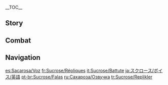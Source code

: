 {{CharacterTabs}}
{{LanguageTabs}}
__TOC__
==Story==
{{VO/Story
|character           = Sucrose
|name                = Sucrose

<!-- Hello -->
|vo_01_01_title      = Hello
|vo_01_01_file       = VO_{language}{character} Hello.ogg
|vo_01_01_tx         = I'm Sucrose, a researcher of [[alchemy]]. I heard you've been to a lot of places, so I was wondering if you... Ah, what am I saying! It's only our first time meeting, I shouldn't trouble you. But... if you're willing, I'd love to hear any stories you have about your adventures. I'd... really like that.

<!-- Chats -->
|vo_02_01_title      = Chat: Curiosity
|vo_02_01_file       = VO_{language}{character} Chat - Curiosity.ogg
|vo_02_01_tx         = What was that? Oh... it's gone. Can I go take a look?

|vo_02_02_title      = Chat: Organization
|vo_02_02_file       = VO_{language}{character} Chat - Organization.ogg
|vo_02_02_tx         = I just need a moment to quickly take down some notes.

|vo_02_03_title      = Chat: Deep Breaths
|vo_02_03_file       = VO_{language}{character} Chat - Deep Breaths.ogg
|vo_02_03_tx         = Ahhh! I haven't been out in a while.

<!-- Weather -->
|vo_03_01_title      = When the Wind Is Blowing
|vo_03_01_file       = VO_{language}{character} When the Wind Is Blowing.ogg
|vo_03_01_tx         = The windmills are spinning faster than usual today. Hey, do you think if an animal put a propeller on its back and started running... do you think the propeller would make it run faster? Or even, fly?

|vo_03_02_title      = When It Snows
|vo_03_02_file       = VO_{language}{character} When It Snows.ogg
|vo_03_02_tx         = Snow this big only falls a few times a year. If I miss it, I'll have to wait until next year to run my experiments, so please give me some space. Ah-Ahchooo! ...Yes, I know, I should wear more layers...

|vo_03_03_title      = When the Sun Is Out
|vo_03_03_file       = VO_{language}{character} When the Sun Is Out.ogg
|vo_03_03_tx         = Th-The sun is already out? Oh, ah, okay! Just one last experiment, and then we can get some rest. Last one, I promise...

|vo_03_04_title      = When It Rains
|vo_03_04_file       = VO_{language}{character} When It Rains.ogg
|vo_03_04_tx         = Humidity levels are increasing. Think we could run some tests?

<!-- Greetings -->
|vo_04_01_title      = Good Morning
|vo_04_01_file       = VO_{language}{character} Good Morning.ogg
|vo_04_01_tx         = Good morning. Did you sleep well? According to research, not getting a good night's sleep can have detrimental effects on your cognition and stamina. What? I'm always up working through the night? Yeah, I know... Can't be helped I guess...

|vo_04_02_title      = Good Afternoon
|vo_04_02_file       = VO_{language}{character} Good Afternoon.ogg
|vo_04_02_tx         = Waaaaa! No, stay back, don't come over here! No, no, it's nothing personal &mdash; it's just that this experiment is highly volatile and might cause an explosion.

|vo_04_03_title      = Good Evening
|vo_04_03_file       = VO_{language}{character} Good Evening.ogg
|vo_04_03_tx         = Good evening. Please wait a moment. Experiment 905 has actually produced two light excretions, which, for clarity's sake, should be labeled No. 1033 and No. 1035 respectively... Right, now, what did you need me for?

|vo_04_04_title      = Good Night
|vo_04_04_file       = VO_{language}{character} Good Night.ogg
|vo_04_04_tx         = No need to wait up for me. Please, get some sleep. Something bothering you? Oh, don't worry about me &mdash; I'm right at the end of my experiment. I promise I won't stay up late again...

<!-- About Character -->
|vo_05_01_title      = About {name}: Bio-Alchemy
|vo_05_01_file       = VO_{language}{character} About {character} - Bio-Alchemy.ogg
|vo_05_01_tx         = Bio-alchemy, when compared with creation, places more emphasis on transformation. Finding those little secrets that living creatures have and scaling them up, combining them &mdash; the results are always such a surprise. Life really is fascinating. Just how much do we really know?

|vo_05_02_title      = About {name}: Fear of Strangers
|vo_05_02_file       = VO_{language}{character} About {character} - Fear of Strangers.ogg
|vo_05_02_tx         = I... um... really don't know how to act around new people. Everyone's personality is different, as are the things they care about. If I slip up and say the wrong thing, I'll offend someone, or sound impolite... Talking is hard, so much harder than alchemy.

|vo_05_03_title      = About {name}: Ears
|vo_05_03_file       = VO_{language}{character} About {character} - Ears.ogg
|vo_05_03_tx         = Oh, you, ahh... noticed. My ears are a hereditary feature... quite different from everyone else's. So, I try to hide them with my hair as much as possible.

<!-- About Us -->
|vo_06_01_title      = About Us: Observing
|vo_06_01_file       = VO_{language}{character} About Us - Observing.ogg
|vo_06_01_tx         = I'm curious to know about your background. I was wondering... could I perhaps... observe you for a while? I'll be silent, and I won't interfere with what you're doing. Would... that be okay?

|vo_06_02_title      = About Us: Perks
|vo_06_02_friendship = 6
|vo_06_02_file       = VO_{language}{character} About Us - Perks.ogg
|vo_06_02_tx         = To be honest, I was a little afraid when we first met, because you don't talk much... I thought I must have offended you somehow. But then as time went on, I discovered you're really easy to get along with. Hehe, just an unexpected outcome of my observations.

|vo_06_03_title      = About Us: Requests
|vo_06_03_friendship = 6
|vo_06_03_quest      = The Outlander Who Caught the Wind
|vo_06_03_file       = VO_{language}{character} About Us - Requests.ogg
|vo_06_03_tx         = I heard it was you that dealt with the [[Stormterror]] issue. No doubt it was a dangerous fight &mdash; it's a good thing you came out unscathed. I was ahh... also wondering &mdash; did Stormterror happen to drop anything during the fight? You know, a scale, some skin &mdash; even just a little would be fine. There are some tests I'd like to run...
|vo_06_03_mention    = Dvalin

<!-- Miscellaneous I -->
|vo_07_01_title      = About the [[Vision]]
|vo_07_01_friendship = 4
|vo_07_01_file       = VO_{language}{character} About the Vision.ogg
|vo_07_01_tx         = My Vision is my most important research tool. Hmm? Why, without it I'd be unable to proceed with most of my elemental research. Combat? Oh, I suppose I use it for that too when I'm out in the field looking for materials.

|vo_07_02_title      = Something to Share
|vo_07_02_file       = VO_{language}{character} Something to Share.ogg
|vo_07_02_tx         = This room is where I keep all the bones I've collected. On the table on the left we have lizards, frogs, and grass carp. To the front we have the bones of a wild boar, and then over there in the right corner is a [[hilichurl]]... Oh, don't be nervous, nothing to be afraid of. They're really quite cute once you get used to them.

|vo_07_03_title      = Interesting Things
|vo_07_03_file       = VO_{language}{character} Interesting Things.ogg
|vo_07_03_tx         = If you look closely, you'll notice that the [[Mist Flower]]s I've planted here are all different. This one is the most powerful, this one blooms the longest... Hmm? This one? Oh, this one is project 3, version 17, enlargement trial. Its defining trait is that... it's a bit larger.

<!-- About Others -->
|vo_08_01_title      = About [[Noelle]]
|vo_08_01_friendship = 4
|vo_08_01_file       = VO_{language}{character} About Noelle.ogg
|vo_08_01_tx         = She's... a very willing helper, I can't deny that. It's just... she makes me a little anxious is all. One time, she saw three boxes of materials stacked just outside my laboratory door, and proceeded to move them inside for me. A nice gesture, but the thing is... I'd only just finished putting them outside...
|vo_08_01_mention    = Noelle

|vo_08_02_title      = About [[Klee]]
|vo_08_02_friendship = 4
|vo_08_02_file       = VO_{language}{character} About Klee.ogg
|vo_08_02_tx         = [[Jean]] has put her into solitary confinement so many times, but every time she's let out it's not long before she's back in trouble. *sigh* Something tells me she hasn't done much introspection. I told her I'd make her a bouncing, dancing Jumpy Dumpty that is also safe &mdash; but to date there are still a lot of problems with the design.
|vo_08_02_mention    = Jean,Klee

|vo_08_03_title      = About [[Jean]]
|vo_08_03_friendship = 4
|vo_08_03_file       = VO_{language}{character} About Jean.ogg
|vo_08_03_tx         = I don't dare talk to Master Jean that much, because she's so strict. I know she's a good person and all &mdash; I know that, I do &mdash; but... I still find her scary. I don't tend to bother her, and even when I have to... I ask [[Albedo]] to go on my behalf.
|vo_08_03_mention    = Jean,Albedo

|vo_08_04_title      = About [[Lisa]]
|vo_08_04_friendship = 4
|vo_08_04_file       = VO_{language}{character} About Lisa.ogg
|vo_08_04_tx         = She really seems to know a great deal. She's obviously never seen my research, and yet on so many occasions she's given me advice on that which is most core to my studies. Just how does she know? Is it observation, or is it ratiocination?
|vo_08_04_mention    = Lisa

|vo_08_05_title      = About [[Kaeya]]
|vo_08_05_friendship = 4
|vo_08_05_file       = VO_{language}{character} About Kaeya.ogg
|vo_08_05_tx         = Oh... I know he likes to joke, and isn't trying to make fun of me, but I often struggle to work out which parts of what he says are the truth and which parts are jokes. So whenever he talks to me, the outcome is usually one of two things: morbid embarrassment or unbearable awkwardness.
|vo_08_05_mention    = Kaeya

|vo_08_06_title      = About [[Albedo]]: Artistry
|vo_08_06_friendship = 4
|vo_08_06_file       = VO_{language}{character} About Albedo - Artistry.ogg
|vo_08_06_tx         = As his assistant I learn so much each and every day. What's key is not his existing knowledge, but his talented way of thinking. No matter how complex the task at hand, his way of thinking ensures he gets to the bottom of it, and is able to explain it thoroughly. His methodologies are amazing... to me, it's where alchemy meets art.
|vo_08_06_mention    = Albedo

|vo_08_07_title      = About [[Albedo]]: Talent
|vo_08_07_friendship = 4
|vo_08_07_file       = VO_{language}{character} About Albedo - Talent.ogg
|vo_08_07_tx         = Talent? Let's hypothesize that he and I were to perform the same research &mdash; I'd still spend my whole life playing catch up. But, my studying bio-alchemy has nothing to do with evading his line of research, we just happen to have different interests and dreams &mdash; nothing more.
|vo_08_07_mention    = Albedo

|vo_08_08_title      = About [[Amber]]
|vo_08_08_friendship = 4
|vo_08_08_file       = VO_{language}{character} About Amber.ogg
|vo_08_08_tx         = I'm curious as to why her doll is called "[[Baron Bunny]]," it clearly has nothing to do with a rabbit at all. Oh, the headband makes it look like it has rabbit ears you say? Hmm... That's heavily reliant on the rabbit stereotype, is it not? Many rabbits' ears are floppy.
|vo_08_08_mention    = Amber

|vo_08_09_title      = About [[Fischl]]
|vo_08_09_friendship = 4
|vo_08_09_file       = VO_{language}{character} About Fischl.ogg
|vo_08_09_tx         = I take it you're referring to the book series, [[Flowers for Princess Fischl]]? Indeed, the [[Immernachtreich|world]] the author came up with is very creative. If only I could go see it with my own eyes. Oh, you're referring to Fischl herself? I am... doubtful that she could really take me there.
|vo_08_09_mention    = Fischl

|vo_08_10_title      = About [[Eula]]
|vo_08_10_friendship = 4
|vo_08_10_file       = VO_{language}{character} About Eula.ogg
|vo_08_10_tx         = The role of a scout is a hazardous one, and Ms. Eula throws herself into danger all too easily. So, I made a reconnaissance device for her, so that she wouldn't have to infiltrate enemy camps herself. But Ms. Eula has such an imposing manner, she really puts me on edge, and... I was so nervous that I accidentally left out a few important details while explaining how to use it... As a result, there was an accident...<br>Ah, what should I do... I hope she won't hold a grudge against me...
|vo_08_10_mention    = Eula

<!-- More About Character -->
|vo_09_01_title      = More About {name}: I
|vo_09_01_file       = VO_{language}{character} More About {character} - 01.ogg
|vo_09_01_tx         = You... want to know more about me? You... must have an interest in bio-alchemy, then? Whatever you ask, I will be sure to give you the most precise answer possible. Oh, it really is me specifically that you are interested in? I'm... ahh... oh. I'm at a loss for words.

|vo_09_02_title      = More About {name}: II
|vo_09_02_friendship = 3
|vo_09_02_file       = VO_{language}{character} More About {character} - 02.ogg
|vo_09_02_tx         = The essence of research is the process of finding the answer. Sometimes, working through that process can be tedious, but every time I see the cumulative result of my efforts... I know that I'm doing what I love.

|vo_09_03_title      = More About {name}: III
|vo_09_03_friendship = 4
|vo_09_03_file       = VO_{language}{character} More About {character} - 03.ogg
|vo_09_03_tx         = When I was little, I had two good friends &mdash; we kept nothing from each other. I thought I knew everything about them, but then... stuff happened, and we grew distant. As for where they are now, what they're doing, whether or not they remember me... I have no idea. Even though we were best friends, things still turned out this way.

|vo_09_04_title      = More About {name}: IV
|vo_09_04_friendship = 5
|vo_09_04_file       = VO_{language}{character} More About {character} - 04.ogg
|vo_09_04_tx         = Let me tell you a little secret, something I've never told anyone. The purpose behind my research is to create my own wonderland. Yes... just like the ones in fairy tales. The kind where all your dreams come true and you live happily ever after. Hehe, it's childish, isn't it? But, I still believe in fairy tales.

|vo_09_05_title      = More About {name}: V
|vo_09_05_friendship = 6
|vo_09_05_file       = VO_{language}{character} More About {character} - 05.ogg
|vo_09_05_tx         = If you're busy, please don't let me stand in the way of progress. ...You're not busy? Really? It's fine, I&mdash;I get that you have stuff to do. I'm already quite used to working alone. ...You're truly not busy? I&mdash;In that case, I don't suppose you could help me with a few things? Or, you know, we could sit and chat about... stuff.

<!-- Miscellaneous II -->
|vo_10_01_title      = {name}'s Hobbies
|vo_10_01_file       = VO_{language}{character} Hobbies.ogg
|vo_10_01_tx         = I like things that look orderly. See? All of my research notes are compiled in notebooks of the exact same thickness. All my potions are lined up according to effect and hue&mdash; Wha&mdash;What!? What is this purple potion doing here!? Sorry, I&mdash;I need to reassess the order of these potions!

|vo_10_02_title      = {name}'s Troubles
|vo_10_02_file       = VO_{language}{character} Troubles.ogg
|vo_10_02_tx         = I wonder... What is it that you do in your free time? Every time I get a break, I can never find anything to do. I just find myself staring off into space. Time goes by so quickly when I'm experimenting, so how is it that when I'm not doing anything, the days all feel like years...

|vo_10_03_title      = Favorite Food
|vo_10_03_file       = VO_{language}{character} Favorite Food.ogg
|vo_10_03_tx         = I extract the nectar from [[Sweet Flower]]s to make candy. When I get stuck in a rut, I just pop one in my mouth and my focus returns. Retaining optimal blood sugar levels during research is essential.

|vo_10_04_title      = Least Favorite Food
|vo_10_04_file       = VO_{language}{character} Least Favorite Food.ogg
|vo_10_04_tx         = Once I came to understand more about bio-alchemy, I stopped eating [[mushroom]]s. You're no doubt aware? Mushrooms grow on that which has died, which in turn makes me think of other such things, and my appetite just disappears... Blergh...

<!-- Receiving a Gift -->
|vo_11_01_title      = Receiving a Gift: I
|vo_11_01_file       = VO Sucrose Receiving a Gift - 01.ogg
|vo_11_01_tx         = So delectable! Time to finish my research now that I feel at my best!

|vo_11_02_title      = Receiving a Gift: II
|vo_11_02_file       = VO Sucrose Receiving a Gift - 02.ogg
|vo_11_02_tx         = I must admit, this tastes a lot better than my healthy meals. Time for me to make some modifications to my diet.

|vo_11_03_title      = Receiving a Gift: III
|vo_11_03_file       = VO Sucrose Receiving a Gift - 03.ogg
|vo_11_03_tx         = Sorry, I have some... reservations about this dish.

<!-- Birthday -->
|vo_12_01_title      = Birthday
|vo_12_01_other      = Unlocks on the Player's set birthday
|vo_12_01_file       = VO_{language}{character} Birthday.ogg
|vo_12_01_tx         = Happy birthday! I've been running experiments for months, and finally I can give you this potion. It will allow you to relive your most beautiful memories of the past year. I call it "Bio-Potion No. 3916." Huh? No, no, not 3196, it's 3916!

<!-- Feelings About Ascension -->
|vo_13_01_title      = Feelings About Ascension: Intro
|vo_13_01_ascension  = 1
|vo_13_01_file       = VO_{language}{character} Feelings About Ascension - 01.ogg
|vo_13_01_tx         = Finally! A breakthrough in my bio-alchemy research.

|vo_13_02_title      = Feelings About Ascension: Building Up
|vo_13_02_ascension  = 2
|vo_13_02_file       = VO_{language}{character} Feelings About Ascension - 02.ogg
|vo_13_02_tx         = This trip has allowed me to gather a good number of materials. Thank you, I'll be sure to put them to good use.

|vo_13_03_title      = Feelings About Ascension: Climax
|vo_13_03_ascension  = 4
|vo_13_03_file       = VO_{language}{character} Feelings About Ascension - 03.ogg
|vo_13_03_tx         = Recently during my experiments, I've found myself suddenly wondering when I'll next get to go on an adventure with you. So strange... Why do you think that is? I need to do some scientific investigation to find out.

|vo_13_04_title      = Feelings About Ascension: Conclusion
|vo_13_04_ascension  = 6
|vo_13_04_file       = VO_{language}{character} Feelings About Ascension - 04.ogg
|vo_13_04_tx         = I have such an abundant array of research materials now! To spend any more time on me would... would really be a waste of your time! At least... let me use my bio-alchemy to make you up some kind of gift!
}}

==Combat==
{{Combat VO
|character           = Sucrose

|skill_1_tx          = {{Not a Typo|{{w|Adsorption}}}} test.
|skill_2_tx          = Anemo Test 6308!
|skill_3_tx          = Stand clear!

|burst_1_tx          = Swirl, Mark II!
|burst_2_tx          = Enhanced Anemo Module 75!
|burst_3_tx          = Anemo Hypostasis Emulation!

|sprint-s_1_file     = Sprint Start 01,Sprint Start 02,Sprint Start 03

|glider_1_file       = Deploying Wind Glider 01,Deploying Wind Glider 02,Deploying Wind Glider 03

|chest_1_tx          =   Chests appearing out of thin air... This needs research.
|chest_2_tx          =   *sigh* If only I stumbled upon lab supplies as often.
|chest_3_tx          =   Wow! So many raw materials!

|low-hp_1_tx         = A minor error...
|low-hp_2_tx         = Unexpected outcome...
|low-hp_3_tx         = Doesn't hurt, doesn't hurt...

|ally-low-hp_1_tx    = Come here, I have meds!
|ally-low-hp_2_tx    = Careful &mdash; think, then step!

|fallen_1_tx         = My research... has failed.
|fallen_2_tx         = Need to make... adjustments.
|fallen_3_tx         = I should... sleep on it.

|hit-l_1_file        = Light Hit Taken 02
|hit-l_1_tx          = That's not right...
|hit-l_2_file        = Light Hit Taken 01,Light Hit Taken 03,Light Hit Taken 04,Light Hit Taken 05,Light Hit Taken 06

|hit-h_1_file        = Heavy Hit Taken 02
|hit-h_1_tx          = Don't break my glasses!
|hit-h_2_file        = Heavy Hit Taken 01,Heavy Hit Taken 03,Heavy Hit Taken 04,Heavy Hit Taken 05,Heavy Hit Taken 06

|join_1_tx           = I want to help.
|join_2_tx           = I... I can do it!
|join_3_tx           = My experiment... will succeed.

|idle_1_file          = Standby 01,Standby 02

|atk-l_1_file        = Light Attack 01,Light Attack 02,Light Attack 03,Light Attack 04,Light Attack 05,Light Attack 06,Light Attack 07

|atk-m_1_file        = Mid Attack 01,Mid Attack 02,Mid Attack 03

|atk-h_1_file        = Heavy Attack 01,Heavy Attack 02,Heavy Attack 03

|climb_1_file        = Climbing 01,Climbing 02,Climbing 03,Climbing 04,Climbing 05

|climb-b_1_file      = Climbing Breath 01,Climbing Breath 02,Climbing Breath 03

|jump_1_file         = Jumping 01,Jumping 02,Jumping 03,Jumping 04,Jumping 05
}}

==Navigation==
{{Character Navbox|VO}}

[[es:Sacarosa/Voz]]
[[fr:Sucrose/Répliques]]
[[it:Sucrose/Battute]]
[[ja:スクロース/ボイス/英語]]
[[pt-br:Sucrose/Falas]]
[[ru:Сахароза/Озвучка]]
[[tr:Sucrose/Replikler]]
